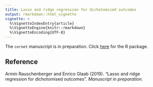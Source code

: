 ```yaml
---
title: Lasso and ridge regression for dichotomised outcomes
output: rmarkdown::html_vignette
vignette: >
  %\VignetteIndexEntry{article}
  %\VignetteEngine{knitr::rmarkdown}
  %\VignetteEncoding{UTF-8}
---
```


The `cornet` manuscript is in preparation. Click [here](https://CRAN.R-project.org/package=cornet) for the R package.

## Reference

Armin Rauschenberger and Enrico Glaab (2019).
"Lasso and ridge regression for dichotomised outcomes".
*Manuscript in preparation.*
